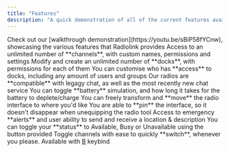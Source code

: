 ```yaml
---
title: "Features"
description: "A quick demonstration of all of the current features available for the latest Radiolink version"
---
```


<Tip>
  Check out our [walkthrough demonstration](https://youtu.be/sBiP58fYCnw), showcasing the various features that Radiolink provides
</Tip>

<CardGroup cols={2}>
  <Card title="Custom Channels" icon="thought-bubble">
    Access to an unlimited number of **channels**, with custom names, permissions and settings
  </Card>
  <Card title="Unlimited Docks" icon="list-radio">
    Modify and create an unlimited number of **docks**, with permissions for each of them
  </Card>
  <Card title="Permissions" icon="circle-check">
    You can customise who has **access** to docks, including any amount of users and groups
  </Card>
  <Card title="Compatibility" icon="circle-phone">
    Our radios are **compatible** with legagy chat, as well as the most recently new chat service
  </Card>
  <Card title="Battery" icon="battery-half">
    You can toggle **battery** simulation, and how long it takes for the battery to deplete/charge
  </Card>
  <Card title="Portable UI" icon="screencast">
    You can freely transform and **move** the radio interface to where you'd like
  </Card>
  <Card title="Pin UI" icon="map-pin">
    You are able to **pin** the interface, so it doesn't disappear when unequipping the radio tool
  </Card>
  <Card title="Emergency Alerts" icon="siren-on">
    Access to emergency **alerts** and user ability to send and receive a location & description
  </Card>
  <Card title="User Status" icon="calendar-check">
    You can toggle your **status** to Available, Busy or Unavailable using the button provided
  </Card>
  <Card title="Channel Toggling" icon="message-lines">
    Toggle channels with ease to quickly **switch**, whenever you please. Available with <u>B</u> keybind
  </Card>
</CardGroup>
